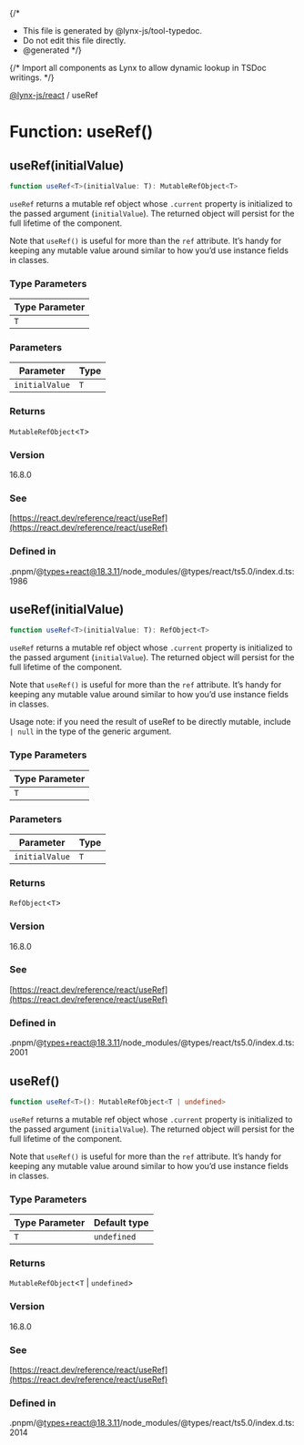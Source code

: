 {/*
* This file is generated by @lynx-js/tool-typedoc.
* Do not edit this file directly.
* @generated
*/}

{/* Import all components as Lynx to allow dynamic lookup in TSDoc writings. */}


[@lynx-js/react](/api/react/index.mdx) / useRef

# Function: useRef()

## useRef(initialValue)

```ts
function useRef<T>(initialValue: T): MutableRefObject<T>
```

`useRef` returns a mutable ref object whose `.current` property is initialized to the passed argument
(`initialValue`). The returned object will persist for the full lifetime of the component.

Note that `useRef()` is useful for more than the `ref` attribute. It’s handy for keeping any mutable
value around similar to how you’d use instance fields in classes.

### Type Parameters

| Type Parameter |
| ------ |
| `T` |

### Parameters

| Parameter | Type |
| ------ | ------ |
| `initialValue` | `T` |

### Returns

`MutableRefObject`\<`T`\>

### Version

16.8.0

### See

[https://react.dev/reference/react/useRef](https://react.dev/reference/react/useRef)

### Defined in

.pnpm/@types+react@18.3.11/node\_modules/@types/react/ts5.0/index.d.ts:1986

## useRef(initialValue)

```ts
function useRef<T>(initialValue: T): RefObject<T>
```

`useRef` returns a mutable ref object whose `.current` property is initialized to the passed argument
(`initialValue`). The returned object will persist for the full lifetime of the component.

Note that `useRef()` is useful for more than the `ref` attribute. It’s handy for keeping any mutable
value around similar to how you’d use instance fields in classes.

Usage note: if you need the result of useRef to be directly mutable, include `| null` in the type
of the generic argument.

### Type Parameters

| Type Parameter |
| ------ |
| `T` |

### Parameters

| Parameter | Type |
| ------ | ------ |
| `initialValue` | `T` |

### Returns

`RefObject`\<`T`\>

### Version

16.8.0

### See

[https://react.dev/reference/react/useRef](https://react.dev/reference/react/useRef)

### Defined in

.pnpm/@types+react@18.3.11/node\_modules/@types/react/ts5.0/index.d.ts:2001

## useRef()

```ts
function useRef<T>(): MutableRefObject<T | undefined>
```

`useRef` returns a mutable ref object whose `.current` property is initialized to the passed argument
(`initialValue`). The returned object will persist for the full lifetime of the component.

Note that `useRef()` is useful for more than the `ref` attribute. It’s handy for keeping any mutable
value around similar to how you’d use instance fields in classes.

### Type Parameters

| Type Parameter | Default type |
| ------ | ------ |
| `T` | `undefined` |

### Returns

`MutableRefObject`\<`T` \| `undefined`\>

### Version

16.8.0

### See

[https://react.dev/reference/react/useRef](https://react.dev/reference/react/useRef)

### Defined in

.pnpm/@types+react@18.3.11/node\_modules/@types/react/ts5.0/index.d.ts:2014
